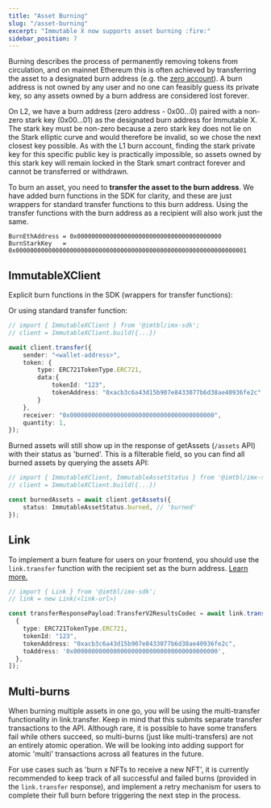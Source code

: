 ```yaml
---
title: "Asset Burning"
slug: "/asset-burning"
excerpt: "Immutable X now supports asset burning :fire:"
sidebar_position: 7
---
```

Burning describes the process of permanently removing tokens from circulation, and on mainnet Ethereum this is often achieved by transferring the asset to a designated burn address (e.g. the [zero account](https://etherscan.io/address/0x0000000000000000000000000000000000000000)). A burn address is not owned by any user and no one can feasibly guess its private key, so any assets owned by a burn address are considered lost forever.

On L2, we have a burn address (zero address - 0x00...0) paired with a non-zero stark key (0x00...01) as the designated burn address for Immutable X. The stark key must be non-zero because a zero stark key does not lie on the Stark elliptic curve and would therefore be invalid, so we chose the next closest key possible. As with the L1 burn account, finding the stark private key for this specific public key is practically impossible, so assets owned by this stark key will remain locked in the Stark smart contract forever and cannot be transferred or withdrawn.

To burn an asset, you need to **transfer the asset to the burn address**. We have added burn functions in the SDK for clarity, and these are just wrappers for standard transfer functions to this burn address. Using the transfer functions with the burn address as a recipient will also work just the same.

```solidity
BurnEthAddress = 0x0000000000000000000000000000000000000000
BurnStarkKey   = 0x0000000000000000000000000000000000000000000000000000000000000001
```
## ImmutableXClient
Explicit burn functions in the SDK (wrappers for transfer functions):


<Tabs>
<TabItem value="burn" label="Burn an Asset" default>  

</TabItem>
<TabItem value="list" label="Get list of Burns">



</TabItem>
<TabItem value="burn-by-id" label="Get burn by ID">



</TabItem>
</Tabs>


Or using standard transfer function:

```typescript title="Burn using client.transfer"
// import { ImmutableXClient } from '@imtbl/imx-sdk';
// client = ImmutableXClient.build({...})

await client.transfer({
    sender: "<wallet-address>",
    token: {
        type: ERC721TokenType.ERC721,
        data:{
            tokenId: "123",
            tokenAddress: "0xacb3c6a43d15b907e8433077b6d38ae40936fe2c"
        }
    },
    receiver: "0x0000000000000000000000000000000000000000",
    quantity: 1,
});
```

Burned assets will still show up in the response of getAssets (`/assets` API) with their status as 'burned'. This is a filterable field, so you can find all burned assets by querying the assets API:
```typescript title="Get burned assets"
// import { ImmutableXClient, ImmutableAssetStatus } from '@imtbl/imx-sdk';
// client = ImmutableXClient.build({...})

const burnedAssets = await client.getAssets({
    status: ImmutableAssetStatus.burned, // 'burned'
});
```

## Link
To implement a burn feature for users on your frontend, you should use the `link.transfer` function with the recipient set as the burn address. [Learn more.](https://docs.x.immutable.com/docs/linktransfer) 
```typescript title="Burn with Link"
// import { Link } from '@imtbl/imx-sdk';
// link = new Link(<link-url>)

const transferResponsePayload:TransferV2ResultsCodec = await link.transfer([
  {
    type: ERC721TokenType.ERC721,
    tokenId: "123",
    tokenAddress: "0xacb3c6a43d15b907e8433077b6d38ae40936fe2c",
    toAddress: '0x0000000000000000000000000000000000000000',
  },
]);
```

## Multi-burns
When burning multiple assets in one go, you will be using the multi-transfer functionality in link.transfer. Keep in mind that this submits separate transfer transactions to the API. Although rare, it is possible to have some transfers fail while others succeed, so multi-burns (just like multi-transfers) are not an entirely atomic operation. We will be looking into adding support for atomic 'multi' transactions across all features in the future.

For use cases such as 'burn x NFTs to receive a new NFT', it is currently recommended to keep track of all successful and failed burns (provided in the `link.transfer` response), and implement a retry mechanism for users to complete their full burn before triggering the next step in the process.